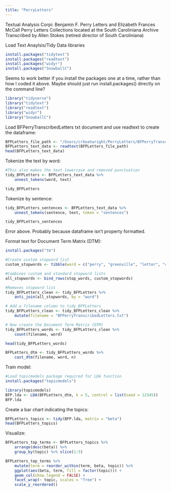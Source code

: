 ```yaml
---
title: "PerryLetters"
---
```


Textual Analysis
Corpi: Benjamin F. Perry Letters and Elizabeth Frances McCall Perry Letters
Collections located at the South Caroliniana Archive
Transcribed by Allen Stokes (retired director of South Caroliniana)

Load Text Anaylsis/Tidy Data libraries
```r
install.packages("tidytext")
install.packages("readtext")
install.packages("widyr")
install.packages("SnowballC")
```

Seems to work better if you install the packages one at a time, rather than how I coded it above. Maybe should just run install.packages() directly on the command line?

```r
library("tidyverse")
library("tidytext") 
library("readtext")
library("widyr")
library("SnowballC")
```

Load BFPerryTranscribedLetters txt document and use readtext to create the dataframe:

```r
BFPLetters_file_path <- "/Users/crboatwright/PerryLetters/BFPerryTranscribedLetters.txt"
BFPLetters_text_data <- readtext(BFPLetters_file_path)
head(BFPLetters_text_data)
```

Tokenize the text by word:

```r
#This also makes the text lowercase and removed punctuation
tidy_BFPLetters <- BFPLetters_text_data %>%
    unnest_tokens(word, text)

tidy_BFPLetters
```

Tokenize by sentence:

```r
tidy_BFPLetters_sentences <- BFPLetters_text_data %>%
    unnest_tokens(sentence, text, token = "sentences")

tidy_BFPLetters_sentences
```

Error above. Probably because dataframe isn't property formatted.

Format text for Document Term Matrix (DTM):

```r
install.packages("tm")
```

```r
#Create custom stopword list
custom_stopwords <- tibble(word = c("perry", "greenville", "letter", "col", "dear", "night", "morning", "evening", "day", "time", "b.f."), lexicon = "custom")

#Combines custom and standard stopword lists
all_stopwords <- bind_rows(stop_words, custom_stopwords)

#Removes stopword list
tidy_BFPLetters_clean <- tidy_BFPLetters %>%
    anti_join(all_stopwords, by = "word")
```

```r
# Add a filename column to tidy_BFPLetters
tidy_BFPLetters_clean <- tidy_BFPLetters_clean %>%
    mutate(filename = "BFPerryTranscribedLetters.txt")

# Now create the Document Term Matrix (DTM)
tidy_BFPLetters_words <- tidy_BFPLetters_clean %>%
    count(filename, word)

head(tidy_BFPLetters_words)

BFPLetters_dtm <- tidy_BFPLetters_words %>%
    cast_dtm(filename, word, n)
```


Train model: 

```r
#Load topicmodels package required for LDA function
install.packages("topicmodels")
```
```r
library(topicmodels)
BFP.lda <- LDA(BFPLetters_dtm, k = 5, control = list(seed = 12345))
BFP.lda
```

Create a bar chart indicating the topics:

```r
BFPLetters_topics <- tidy(BFP.lda, matrix = "beta")
head(BFPLetters_topics)
```

Visualize:

```r
BFPLetters_top_terms <- BFPLetters_topics %>%
    arrange(desc(beta)) %>%
    group_by(topic) %>% slice(1:5)

BFPLetters_top_terms %>%
    mutate(term = reorder_within(term, beta, topic)) %>%
    ggplot(aes(beta, term, fill = factor(topic))) +
    geom_col(show.legend = FALSE) +
    facet_wrap(~ topic, scales = "free") +
    scale_y_reordered()
```